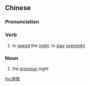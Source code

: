 {{also|过夜}}
==Chinese==
{{zh-forms|s=过夜}}

===Pronunciation===
{{zh-pron
|m=guòyè
|c=gwo3 je6,gwo3 je6-2
|h=pfs=ko-ya
|mn=kòe-iā/kè-iā
|cat=v,n
}}

===Verb===
{{zh-verb}}

# to [[spend]] the [[night]]; to [[stay]] [[overnight]]

===Noun===
{{zh-noun}}

# the [[previous]] night

[[hu:過夜]]